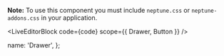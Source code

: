 
**Note:** To use this component you must include `neptune.css` or `neptune-addons.css` in your application.

<LiveEditorBlock code={code} scope={{ Drawer, Button }} />
<GeneratePropsTable componentName="Drawer" />

  name: 'Drawer',
};
